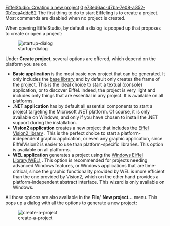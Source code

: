 [[Property:title|EiffelStudio: Creating a new project]]
[[Property:weight|0]]
[[Property:uuid|e73ed6ac-47ba-7e08-a352-0b1cca4ddc62]]
The first thing to do to start Eiffeling is to create a project. Most commands are disabled when no project is created.

When opening EiffelStudio, by default a dialog is popped up that proposes to create or open a project:

[[Image:startup-dialog|center]]

Under '''Create project''', several options are offered, which depend on the platform you are on. 
*  '''Basic application''' is the most basic new project that can be generated. It only includes the [[EiffelBase|base library]]  and by default only creates the frame of the project. This is the ideal choice to start a textual (console) application, or to discover Eiffel. Indeed, the project is very light and includes only things that are essential in any project. It is available on all platforms. 
*  '''.NET application''' has by default all essential components to start a project targeting the Microsoft .NET platform. Of course, it is only available on Windows, and only if you have chosen to install the .NET support during the installation. 
*  '''Vision2 application''' creates a new project that includes the [[EiffelVision Introduction|Eiffel Vision2 library]] . This is the perfect choice to start a platform-independent graphic application, or even any graphic application, since EiffelVision2 is easier to use than platform-specific libraries. This option is available on all platforms. 
*  '''WEL application''' generates a project using the [[WEL|Windows Eiffel Library(WEL)]] . This option is recommended for projects needing advanced Windows features, or Windows applications that are time-critical, since the graphic functionality provided by WEL is more efficient than the one provided by Vision2, which on the other hand provides a platform-independent abstract interface. This wizard is only available on Windows. 
All those options are also available in the ''' File'''/ '''New project...''' menu. This pops up a dialog with all the options to generate a new project:  

[[Image:create-a-project|center]]  

{{tip|If you checked the "Don't show this dialog at startup" checkbox in the start-up dialog but want to get it back, you can use the [[Discardable dialogs|Preferences dialog]]  to reset the default value. }}


{{seealso| [[Retrieving a project from a configuration file|Retrieving a project from an configuration file]]  }}




